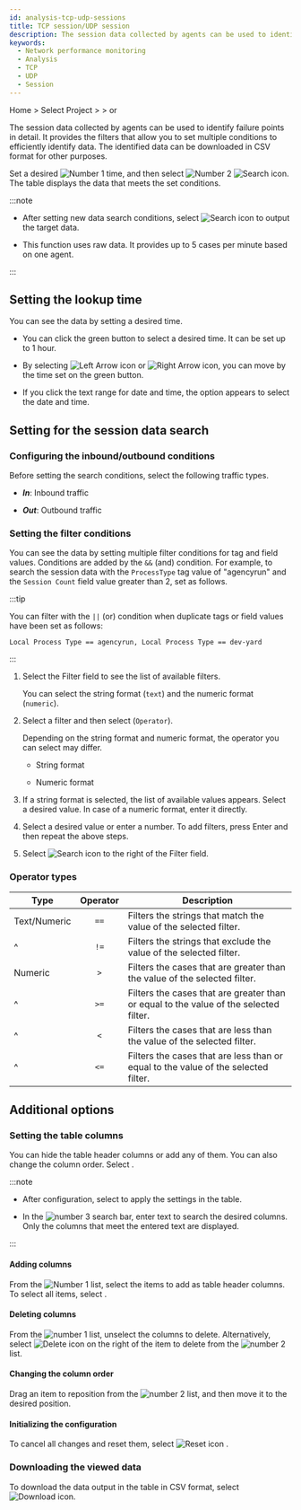 ```yaml
---
id: analysis-tcp-udp-sessions
title: TCP session/UDP session
description: The session data collected by agents can be used to identify failure points in detail.
keywords:
  - Network performance monitoring
  - Analysis
  - TCP
  - UDP
  - Session
---
```


Home &gt; Select Project &gt; <Cmdname sid="analysis" className="uitext" /> &gt; <Cmdname sid="MNU06850" className="uitext" /> or <Cmdname sid="MNU06851" className="uitext" />

The session data collected by agents can be used to identify failure points in detail. It provides the filters that allow you to set multiple conditions to efficiently identify data. The identified data can be downloaded in CSV format for other purposes.

<ImgLang img="npm-analaysis-tcp-udp.png" desc="Session Search" />

Set a desired ![Number 1](/img/number-01.png) time, and then select ![Number 2](/img/number-02.png) ![Search icon](/img/ico-btn-search.png). The table displays the data that meets the set conditions.

:::note

- After setting new data search conditions, select ![Search icon](/img/ico-btn-search.png) to output the target data.

- This function uses raw data. It provides up to 5 cases per minute based on one agent.

:::

## Setting the lookup time

You can see the data by setting a desired time.

<ImgLang img='flexboard-time-set-select.png' desc='시간 선택 모드' className='noneborder' />

- You can click the green button to select a desired time. It can be set up to 1 hour.

- By selecting ![Left Arrow icon](/img/left-arrow.svg) or ![Right Arrow icon](/img/right-arrow.svg), you can move by the time set on the green button.

- If you click the text range for date and time, the option appears to select the date and time.

## Setting for the session data search

### Configuring the inbound/outbound conditions

<ImgLang img="npm-analysis-select-in-out.png" desc="" />

Before setting the search conditions, select the following traffic types.

- **_In_**: Inbound traffic

- **_Out_**: Outbound traffic

### Setting the filter conditions

You can see the data by setting multiple filter conditions for tag and field values. Conditions are added by the `&&` (and) condition. For example, to search the session data with the `ProcessType` tag value of "agencyrun" and the `Session Count` field value greater than 2, set as follows.

<ImgLang img="npm-analysis-filtering.png" desc="Tag filtering" />

:::tip

You can filter with the `||` (or) condition when duplicate tags or field values have been set as follows:

```text
Local Process Type == agencyrun, Local Process Type == dev-yard
```

:::

1. Select the Filter field to see the list of available filters.

   You can select the string format (`text`) and the numeric format (`numeric`).

   <ImgLang img='npm-analysis-field-list.png' desc='Field list' />

2. Select a filter and then select <Cmdname sid="operator" className="uitext" />(`Operator`). 

   Depending on the string format and numeric format, the operator you can select may differ.

   - String format<br/><ImgLang img='npm-analysis-filter-text-operater.png' desc='' />

   - Numeric format<br/><ImgLang img='npm-analysis-filter-numeric-operater.png' desc='' />

3. If a string format is selected, the list of available values appears. Select a desired value. In case of a numeric format, enter it directly.

   <ImgLang img='npm-analysis-filter-text-val-list.png' desc='' />

4. Select a desired value or enter a number. To add filters, press Enter and then repeat the above steps.

5. Select ![Search icon](/img/ico-btn-search.png) to the right of the Filter field.

### Operator types

| Type                           | Operator | Description                                                                             |
| ------------------------------ | :------: | --------------------------------------------------------------------------------------- |
| Text/Numeric                   |   `==`   | Filters the strings that match the value of the selected filter.                        |
| ^                              |   `!=`   | Filters the strings that exclude the value of the selected filter.                      |
| Numeric                        |   `>`    | Filters the cases that are greater than the value of the selected filter.               |
| ^                              |   `>=`   | Filters the cases that are greater than or equal to the value of the selected filter.   |
| ^                              |   `<`    | Filters the cases that are less than the value of the selected filter.                  |
| ^                              |   `<=`   | Filters the cases that are less than or equal to the value of the selected filter.      |

## Additional options

### Setting the table columns

You can hide the table header columns or add any of them. You can also change the column order. Select <Cmdname sid="BTN06441" className="uitext" />.

<ImgLang img="npm-analysis-column-settings.png" desc="Column Settings" />

:::note

- After configuration, select <Cmdname sid="BTN06053" className="uitext" /> to apply the settings in the table.

- In the ![number 3](/img/number-03.png) search bar, enter text to search the desired columns. Only the columns that meet the entered text are displayed.

:::

#### Adding columns

From the ![Number 1](/img/number-01.png) list, select the items to add as table header columns. To select all items, select <Cmdname sid="BTN06048" className="uitext" />.

#### Deleting columns

From the ![number 1](/img/number-01.png) list, unselect the columns to delete. Alternatively, select ![Delete icon](/img/ico-remove-white.svg) on the right of the item to delete from the ![number 2](/img/number-02.png) list.

#### Changing the column order

Drag an item to reposition from the ![number 2](/img/number-02.png) list, and then move it to the desired position. 

#### Initializing the configuration

To cancel all changes and reset them, select ![Reset icon](/img/ico-reset.svg) <Cmdname sid="initialized" className="uitext" />.

### Downloading the viewed data

To download the data output in the table in CSV format, select ![Download icon](/img/ic-csv-download-ms.svg).
